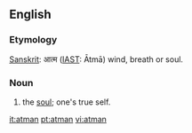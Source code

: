 ==English==

===Etymology===

[[Sanskrit]]: आत्म‍  ([[IAST]]: Ātmā) wind, breath or soul.

===Noun===
{{en-noun}}
{{wikipedia}}

# {{context|Hinduism}} the [[soul]]; one's true self.

[[it:atman]]
[[pt:atman]]
[[vi:atman]]